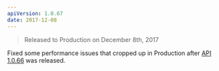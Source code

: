 ```yaml
---
apiVersion: 1.0.67
date: 2017-12-08
---
```


> Released to Production on December 8th, 2017

Fixed some performance issues that cropped up in Production after [API 1.0.66]({filename}v66.md) was released.
